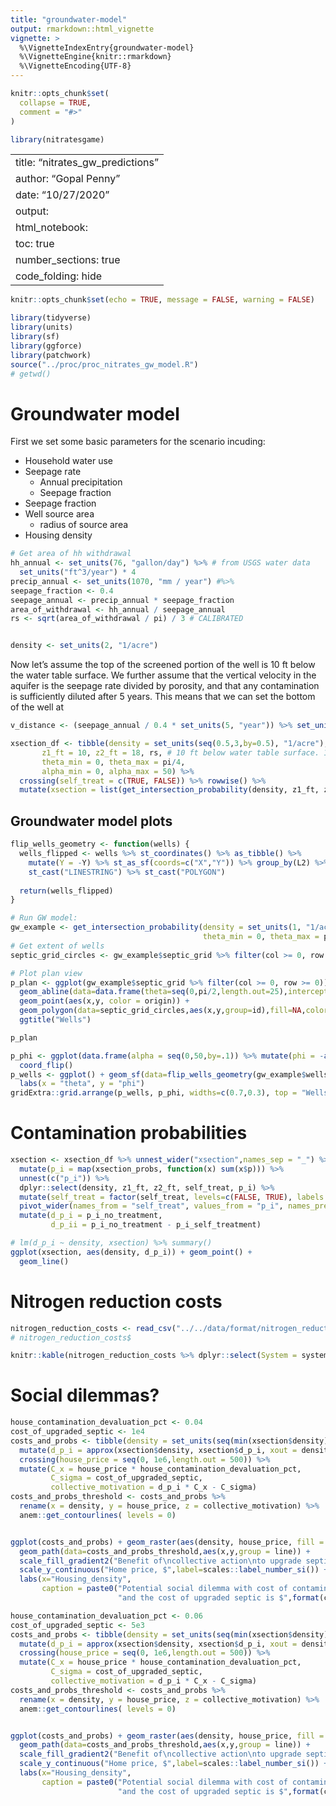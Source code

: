 ```yaml
---
title: "groundwater-model"
output: rmarkdown::html_vignette
vignette: >
  %\VignetteIndexEntry{groundwater-model}
  %\VignetteEngine{knitr::rmarkdown}
  %\VignetteEncoding{UTF-8}
---
```


```r
knitr::opts_chunk$set(
  collapse = TRUE,
  comment = "#>"
)
```

```r
library(nitratesgame)
```


---
title: "nitrates_gw_predictions"
author: "Gopal Penny"
date: "10/27/2020"
output: 
  html_notebook:
    toc: true
    number_sections: true
    code_folding: hide
---

```r
knitr::opts_chunk$set(echo = TRUE, message = FALSE, warning = FALSE)
```

```r
library(tidyverse)
library(units)
library(sf)
library(ggforce)
library(patchwork)
source("../proc/proc_nitrates_gw_model.R")
# getwd()
```

# Groundwater model

First we set some basic parameters for the scenario incuding:

* Household water use
* Seepage rate
    + Annual precipitation
    + Seepage fraction
* Seepage fraction
* Well source area
    + radius of source area
* Housing density

```r
# Get area of hh withdrawal
hh_annual <- set_units(76, "gallon/day") %>% # from USGS water data
  set_units("ft^3/year") * 4
precip_annual <- set_units(1070, "mm / year") #%>%
seepage_fraction <- 0.4
seepage_annual <- precip_annual * seepage_fraction
area_of_withdrawal <- hh_annual / seepage_annual
rs <- sqrt(area_of_withdrawal / pi) / 3 # CALIBRATED


density <- set_units(2, "1/acre")
```

Now let's assume the top of the screened portion of the well is 10 ft below the water table surface. We further assume that the vertical velocity in the aquifer is the seepage rate divided by porosity, and that any contamination is sufficiently diluted after 5 years. This means that we can set the bottom of the well at

```r
v_distance <- (seepage_annual / 0.4 * set_units(5, "year")) %>% set_units("ft") # wells are at avg depth of X but assume dilution after 5 years 

xsection_df <- tibble(density = set_units(seq(0.5,3,by=0.5), "1/acre"),
       z1_ft = 10, z2_ft = 18, rs, # 10 ft below water table surface. 18 ft represents depth of particle after 5 years
       theta_min = 0, theta_max = pi/4, 
       alpha_min = 0, alpha_max = 50) %>% 
  crossing(self_treat = c(TRUE, FALSE)) %>% rowwise() %>% 
  mutate(xsection = list(get_intersection_probability(density, z1_ft, z2_ft, rs, theta_min, theta_max, alpha_min, alpha_max, self_treat, show_progress = TRUE)))
```

## Groundwater model plots

```r
flip_wells_geometry <- function(wells) {
  wells_flipped <- wells %>% st_coordinates() %>% as_tibble() %>%
    mutate(Y = -Y) %>% st_as_sf(coords=c("X","Y")) %>% group_by(L2) %>% summarise(do_union=FALSE) %>%
    st_cast("LINESTRING") %>% st_cast("POLYGON")
  
  return(wells_flipped)
}

# Run GW model:
gw_example <- get_intersection_probability(density = set_units(1, "1/acre"), z1_ft = 10, z2_ft = 18, rs = rs, 
                                           theta_min = 0, theta_max = pi/2, alpha_min = 0, alpha_max = 50, self_treat = FALSE, show_progress = FALSE)
# Get extent of wells
septic_grid_circles <- gw_example$septic_grid %>% filter(col >= 0, row >= 0) %>% rename(r = rs) %>% anem::gen_circles()

# Plot plan view
p_plan <- ggplot(gw_example$septic_grid %>% filter(col >= 0, row >= 0)) + 
  geom_abline(data=data.frame(theta=seq(0,pi/2,length.out=25),intercept=0) %>% mutate(slope=tan(theta)),aes(slope=slope,intercept=intercept),alpha = 0.5) +
  geom_point(aes(x,y, color = origin)) +
  geom_polygon(data=septic_grid_circles,aes(x,y,group=id),fill=NA,color="black") + coord_equal() +
  ggtitle("Wells")

p_plan
```


```r
p_phi <- ggplot(data.frame(alpha = seq(0,50,by=.1)) %>% mutate(phi = -atan(1/alpha))) + stat_density(aes(phi)) +
  coord_flip()
p_wells <- ggplot() + geom_sf(data=flip_wells_geometry(gw_example$wells),aes()) +
  labs(x = "theta", y = "phi")
gridExtra::grid.arrange(p_wells, p_phi, widths=c(0.7,0.3), top = "Wells in theta-phi space") #+ patchwork::plot_layout(widths=c(0.8,0.2))
```

# Contamination probabilities

```r
xsection <- xsection_df %>% unnest_wider("xsection",names_sep = "_") %>%
  mutate(p_i = map(xsection_probs, function(x) sum(x$p))) %>%
  unnest(c("p_i")) %>%
  dplyr::select(density, z1_ft, z2_ft, self_treat, p_i) %>%
  mutate(self_treat = factor(self_treat, levels=c(FALSE, TRUE), labels = c("no_treatment", "self_treatment"))) %>%
  pivot_wider(names_from = "self_treat", values_from = "p_i", names_prefix = "p_i_") %>%
  mutate(d_p_i = p_i_no_treatment,
         d_p_ii = p_i_no_treatment - p_i_self_treatment)

# lm(d_p_i ~ density, xsection) %>% summary()
ggplot(xsection, aes(density, d_p_i)) + geom_point() + 
  geom_line() 
```

# Nitrogen reduction costs

```r

nitrogen_reduction_costs <- read_csv("../../data/format/nitrogen_reduction_costs.csv")
# nitrogen_reduction_costs$ 

knitr::kable(nitrogen_reduction_costs %>% dplyr::select(System = system, Cost = min_system_cost))
```


# Social dilemmas?

```r
house_contamination_devaluation_pct <- 0.04
cost_of_upgraded_septic <- 1e4
costs_and_probs <- tibble(density = set_units(seq(min(xsection$density), max(xsection$density), by = 0.01), "1/acre")) %>%
  mutate(d_p_i = approx(xsection$density, xsection$d_p_i, xout = density)$y) %>%
  crossing(house_price = seq(0, 1e6,length.out = 500)) %>%
  mutate(C_x = house_price * house_contamination_devaluation_pct,
         C_sigma = cost_of_upgraded_septic,
         collective_motivation = d_p_i * C_x - C_sigma)
costs_and_probs_threshold <- costs_and_probs %>% 
  rename(x = density, y = house_price, z = collective_motivation) %>% 
  anem::get_contourlines( levels = 0)


ggplot(costs_and_probs) + geom_raster(aes(density, house_price, fill = collective_motivation)) +
  geom_path(data=costs_and_probs_threshold,aes(x,y,group = line)) +
  scale_fill_gradient2("Benefit of\ncollective action\nto upgrade septic") +
  scale_y_continuous("Home price, $",label=scales::label_number_si()) +
  labs(x="Housing_density",
       caption = paste0("Potential social dilemma with cost of contamination ",house_contamination_devaluation_pct*100,"% of home value,\n",
                        "and the cost of upgraded septic is $",format(cost_of_upgraded_septic,big.mark = ",")))
```

```r
house_contamination_devaluation_pct <- 0.06
cost_of_upgraded_septic <- 5e3
costs_and_probs <- tibble(density = set_units(seq(min(xsection$density), max(xsection$density), by = 0.01), "1/acre")) %>%
  mutate(d_p_i = approx(xsection$density, xsection$d_p_i, xout = density)$y) %>%
  crossing(house_price = seq(0, 1e6,length.out = 500)) %>%
  mutate(C_x = house_price * house_contamination_devaluation_pct,
         C_sigma = cost_of_upgraded_septic,
         collective_motivation = d_p_i * C_x - C_sigma)
costs_and_probs_threshold <- costs_and_probs %>% 
  rename(x = density, y = house_price, z = collective_motivation) %>% 
  anem::get_contourlines( levels = 0)


ggplot(costs_and_probs) + geom_raster(aes(density, house_price, fill = collective_motivation)) +
  geom_path(data=costs_and_probs_threshold,aes(x,y,group = line)) +
  scale_fill_gradient2("Benefit of\ncollective action\nto upgrade septic") +
  scale_y_continuous("Home price, $",label=scales::label_number_si()) +
  labs(x="Housing_density",
       caption = paste0("Potential social dilemma with cost of contamination ",house_contamination_devaluation_pct*100,"% of home value,\n",
                        "and the cost of upgraded septic is $",format(cost_of_upgraded_septic,big.mark = ",")))
```
